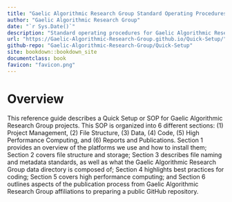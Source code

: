 ```yaml
---
title: "Gaelic Algorithmic Research Group Standard Operating Procedures"
author: "Gaelic Algorithmic Research Group"
date: "`r Sys.Date()`"
description: "Standard operating procedures for Gaelic Algorithmic Research Group projects"
url: "https://Gaelic-Algorithmic-Research-Group.github.io/Quick-Setup/"
github-repo: "Gaelic-Algorithmic-Research-Group/Quick-Setup"
site: bookdown::bookdown_site
documentclass: book
favicon: "favicon.png"
---
```


# Overview {-}

This reference guide describes a Quick Setup or SOP for Gaelic Algorithmic Research Group projects. This SOP is organized into 6 different sections: (1) Project Management, (2) File Structure, (3) Data, (4) Code, (5) High Performance Computing, and (6) Reports and Publications. Section 1 provides an overview of the platforms we use and how to install them; Section 2 covers file structure and storage; Section 3 describes file naming and metadata standards, as well as what the Gaelic Algorithmic Research Group data directory is composed of; Section 4 highlights best practices for coding; Section 5 covers high performance computing; and Section 6 outlines aspects of the publication process from Gaelic Algorithmic Research Group affiliations to preparing a public GitHub repository.
